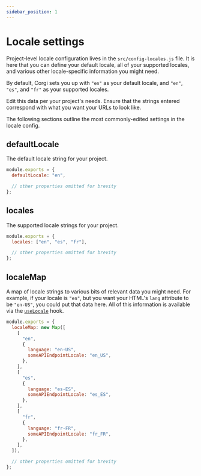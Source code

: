 ```yaml
---
sidebar_position: 1
---
```


# Locale settings

Project-level locale configuration lives in the `src/config-locales.js` file. It is here that you can define your default locale, all of your supported locales, and various other locale-specific information you might need.

By default, Corgi sets you up with `"en"` as your default locale, and `"en"`, `"es"`, and `"fr"` as your supported locales.

Edit this data per your project's needs. Ensure that the strings entered correspond with what you want your URLs to look like.

The following sections outline the most commonly-edited settings in the locale config.

## defaultLocale

The default locale string for your project.

```js src/config-locales.js
module.exports = {
  defaultLocale: "en",

  // other properties omitted for brevity
};
```

## locales

The supported locale strings for your project.

```js src/config-locales.js
module.exports = {
  locales: ["en", "es", "fr"],

  // other properties omitted for brevity
};
```

## localeMap

A map of locale strings to various bits of relevant data you might need. For example, if your locale is `"en"`, but you want your HTML's `lang` attribute to be `"en-US"`, you could put that data here. All of this information is available via the [`useLocale`](./use-locale-hook) hook.

```js src/config-locales.js
module.exports = {
  localeMap: new Map([
    [
      "en",
      {
        language: "en-US",
        someAPIEndpointLocale: "en_US",
      },
    ],
    [
      "es",
      {
        language: "es-ES",
        someAPIEndpointLocale: "es_ES",
      },
    ],
    [
      "fr",
      {
        language: "fr-FR",
        someAPIEndpointLocale: "fr_FR",
      },
    ],
  ]),

  // other properties omitted for brevity
};
```
